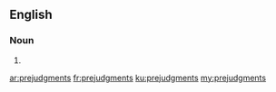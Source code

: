 ==English==

===Noun===
{{head|en|plural}}

# {{plural of|prejudgment|lang=en}}

[[ar:prejudgments]]
[[fr:prejudgments]]
[[ku:prejudgments]]
[[my:prejudgments]]